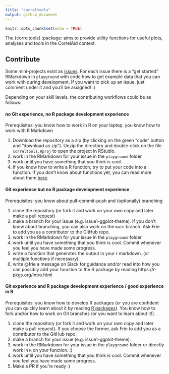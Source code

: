 ```yaml
---
title: "correltools"
output: github_document
---
```


```r
knitr::opts_chunk$set(echo = TRUE)
```

The {correltools} :package: aims to provide utility functions for useful plots, analyses and tools in the CorrelAid context.


## Contribute

Some mini-projects exist as [issues](https://github.com/CorrelAid/correltools/issues). For each issue there is a "get started" RMarkdown in `playground` with code how to get example data that you can work with during development. If you want to pick up an issue, just comment under it and you'll be assigned! :) 

Depending on your skill levels, the contributing workflows could be as follows:

#### no Git experience, no R package development experience

Prerequisites: you know how to work in R on your laptop, you know how to work with R Markdown

1. Download the repository as a zip (by clicking on the green "code" button and "download as zip"). Unzip the directory and double-click on the file `correltools.Rproj` to open the project in RStudio.
2. work in the RMarkdown for your issue in the `playground` folder
3. work until you have something that you think is cool.
4. If you know how to write a R function, try to put your code into a function. If you don't know about functions yet, you can read more about them [here](https://r4ds.had.co.nz/functions.html).


#### Git experience but no R package development experience

Prerequisites: you know about pull-commit-push and (optionally) branching

1. clone the repository (or fork it and work on your own copy and later make a pull request)
2. make a branch for your issue (e.g. issue1-ggplot-theme). If you don't know about branching, you can also work on the `main` branch. Ask Frie to add you as a contributor to the GitHub repo.
3. work in the RMarkdown for your issue in the `playground` folder
4. work until you have something that you think is cool. Commit whenever you feel you have made some progress. 
5. write a function that generates the output in your r markdown. (or multiple functions if necessary)
6. write @frie a message on Slack for guidance and/or read into how you can possibly add your function to the R package by reading https://r-pkgs.org/intro.html

#### Git experience and R package development experience / good experience in R
Prerequisites: you know how to develop R packages (or you are confident you can quickly learn about it by reading [R packages](https://r4ds.had.co.nz/index.html)). You know how to fork and/or how to work on Git branches (or you want to learn about it!).


1. clone the repository (or fork it and work on your own copy and later make a pull request). If you choose the former, ask Frie to add you as a contributor to the GitHub repo.
2. make a branch for your issue (e.g. issue1-ggplot-theme).
3. work in the RMarkdown for your issue in the `playground` folder or directly work in `R` on your function. :) 
4. work until you have something that you think is cool. Commit whenever you feel you have made some progress. 
5. Make a PR if you're ready :)


